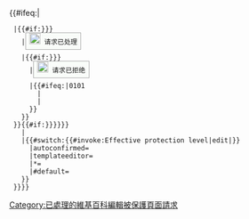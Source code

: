 {{#ifeq:{{NAMESPACE}}|{{TALKSPACE}}
  |{{#if:{{{ok|{{{OK|}}}}}}
    |<span style="border: 1px solid #aaa; background: #f9fcf9; margin-right: .5em; padding: 6px;">[[File:Yes check.svg|20px|link=|alt=]] 请求已处理{{{sign|}}}</span><div style="clear:both;"></div>
    |{{#if:{{{no|{{{NO|}}}}}}
      |<span style="border: 1px solid #aaa; background: #f9fcf9; margin-right: .5em; padding: 6px;">[[File:X mark.svg|20px|link=|alt=]] 请求已拒绝{{{sign|}}}</span><div style="clear:both;"></div>
      |{{#ifeq:{{{patch|0}}}{{{patch|1}}}{{{conflict|0}}}{{{conflict|1}}}|0101
        |{{Editprotected/new}}[[Category:維基百科編輯被保護頁面請求| {{SUBJECTSPACE}}]]
        |{{Editprotected/patch|patch={{{patch|}}}|conflict={{{conflict|}}}}}
      }}
    }}
  }}<includeonly>{{#if:{{{ok|{{{OK|}}}}}}{{{no|{{{NO|}}}}}}
    |[[Category:已處理的維基百科編輯被保護頁面請求]]
    |{{#switch:{{#invoke:Effective protection level|edit|{{SUBJECTPAGENAME}}}}
      |autoconfirmed=[[Category:維基百科編輯半保護頁面請求| {{SUBJECTSPACE}}]]
      |templateeditor=[[Category:維基百科編輯模板保護頁面請求| {{SUBJECTSPACE}}]]
      |*=[[Category:維基百科編輯無保護頁面請求| {{SUBJECTSPACE}}]]
      |#default=[[Category:維基百科編輯全保護頁面請求| {{SUBJECTSPACE}}]]
    }}
  }}</includeonly>}}<noinclude>
{{Editprotected/new}}
{{模板文檔}}
<!-- Add cats to the /doc subpage, not here! -->
</noinclude>